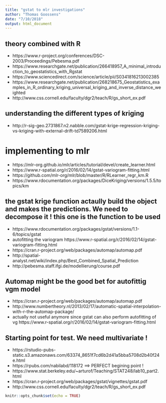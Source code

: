 ```yaml
---
title: "gstat to mlr investigations"
author: "Thomas Goossens"
date: "7/10/2018"
output: html_document
---
```

## theory combined with R
* https://www.r-project.org/conferences/DSC-2003/Proceedings/Pebesma.pdf
* https://www.researchgate.net/publication/266418957_A_minimal_introduction_to_geostatistics_with_Rgstat
* https://www.sciencedirect.com/science/article/pii/S0341816213002385
* https://www.researchgate.net/publication/268218675_Geostatistics_examples_in_R_ordinary_kriging_universal_kriging_and_inverse_distance_weighted
* http://www.css.cornell.edu/faculty/dgr2/teach/R/gs_short_ex.pdf

## understanding the different types of kriging
* http://r-sig-geo.2731867.n2.nabble.com/gstat-krige-regression-kriging-vs-kriging-with-external-drift-td7589206.html

# implementing to mlr
* https://mlr-org.github.io/mlr/articles/tutorial/devel/create_learner.html
* https://www.r-spatial.org/r/2016/02/14/gstat-variogram-fitting.html
* https://github.com/mlr-org/mlr/blob/master/R/RLearner_regr_km.R
* https://www.rdocumentation.org/packages/DiceKriging/versions/1.5.5/topics/km

## the gstat krige function actaully build the object and makes the predictions. We need to decompose it ! this one is the function to be used
* https://www.rdocumentation.org/packages/gstat/versions/1.1-6/topics/gstat
* autofitting the variogram https://www.r-spatial.org/r/2016/02/14/gstat-variogram-fitting.html
* https://cran.r-project.org/web/packages/automap/automap.pdf
* http://spatial-analyst.net/wiki/index.php/Best_Combined_Spatial_Prediction
* http://pebesma.staff.ifgi.de/modellierung/course.pdf

## Automap might be the good bet for autofittig vgm model
* https://cran.r-project.org/web/packages/automap/automap.pdf
* http://www.numbertheory.nl/2013/02/17/automatic-spatial-interpolation-with-r-the-automap-package/
* actually not useful anymore since gstat can also perform autofitting of vg https://www.r-spatial.org/r/2016/02/14/gstat-variogram-fitting.html


## Starting point for test. We need multivariate !
* https://rstudio-pubs-static.s3.amazonaws.com/63374_8651f7cd6b2d41a5bba5708d2b40f24e.html
* https://rpubs.com/nabilabd/118172 ==> PERFECT begining point !
* https://www.stat.berkeley.edu/~arturof/Teaching/STAT248/lab10_part2.html
* https://cran.r-project.org/web/packages/gstat/vignettes/gstat.pdf
* http://www.css.cornell.edu/faculty/dgr2/teach/R/gs_short_ex.pdf


```r
knitr::opts_chunk$set(echo = TRUE)
```

